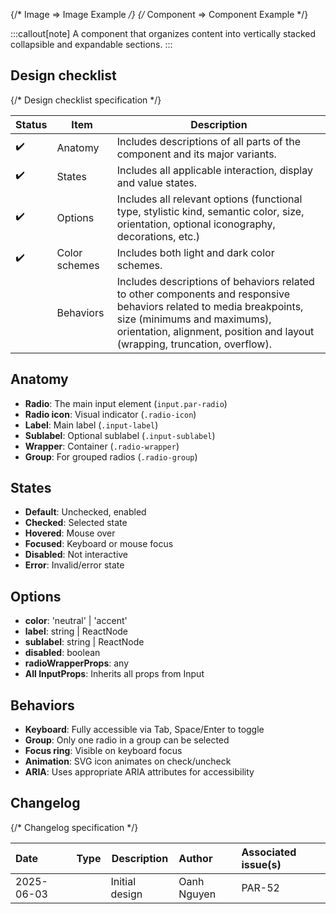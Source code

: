 
<TableOfContents />

{/* Image => Image Example */}
{/* Component => Component Example */}

:::callout[note]
A component that organizes content into vertically stacked collapsible and expandable sections.
:::

## Design checklist <span id="design-checklist"></span>

{/* Design checklist specification */}

| Status | Item          | Description                                                                                                                                                                                                                       |
| ------ | ------------- | --------------------------------------------------------------------------------------------------------------------------------------------------------------------------------------------------------------------------------- |
| ✔️     | Anatomy       | Includes descriptions of all parts of the component and its major variants.                                                                                                                                                       |
| ✔️     | States        | Includes all applicable interaction, display and value states.                                                                                                                                                                    |
| ✔️     | Options       | Includes all relevant options (functional type, stylistic kind, semantic color, size, orientation, optional iconography, decorations, etc.)                                                                                       |
| ✔️     | Color schemes | Includes both light and dark color schemes.                                                                                                                                                                                       |
|        | Behaviors     | Includes descriptions of behaviors related to other components and responsive behaviors related to media breakpoints, size (minimums and maximums), orientation, alignment, position and layout (wrapping, truncation, overflow). |

## Anatomy <span id="anatomy"></span>

- **Radio**: The main input element (`input.par-radio`)
- **Radio icon**: Visual indicator (`.radio-icon`)
- **Label**: Main label (`.input-label`)
- **Sublabel**: Optional sublabel (`.input-sublabel`)
- **Wrapper**: Container (`.radio-wrapper`)
- **Group**: For grouped radios (`.radio-group`)

## States <span id="states"></span>

- **Default**: Unchecked, enabled
- **Checked**: Selected state
- **Hovered**: Mouse over
- **Focused**: Keyboard or mouse focus
- **Disabled**: Not interactive
- **Error**: Invalid/error state

## Options <span id="options"></span>

- **color**: 'neutral' | 'accent'
- **label**: string | ReactNode
- **sublabel**: string | ReactNode
- **disabled**: boolean
- **radioWrapperProps**: any
- **All InputProps**: Inherits all props from Input

## Behaviors <span id="behaviors"></span>

- **Keyboard**: Fully accessible via Tab, Space/Enter to toggle
- **Group**: Only one radio in a group can be selected
- **Focus ring**: Visible on keyboard focus
- **Animation**: SVG icon animates on check/uncheck
- **ARIA**: Uses appropriate ARIA attributes for accessibility

## Changelog <span id="changelog"></span>

{/* Changelog specification */}

| Date       | Type                                                     | Description    | Author      | Associated issue(s) |
| :--------- | :------------------------------------------------------- | -------------- | :---------- | :------------------ |
| 2025-06-03 | <Badge size='sm' kind='glass' color='cyan' label="new"/> | Initial design | Oanh Nguyen | PAR-52              |
